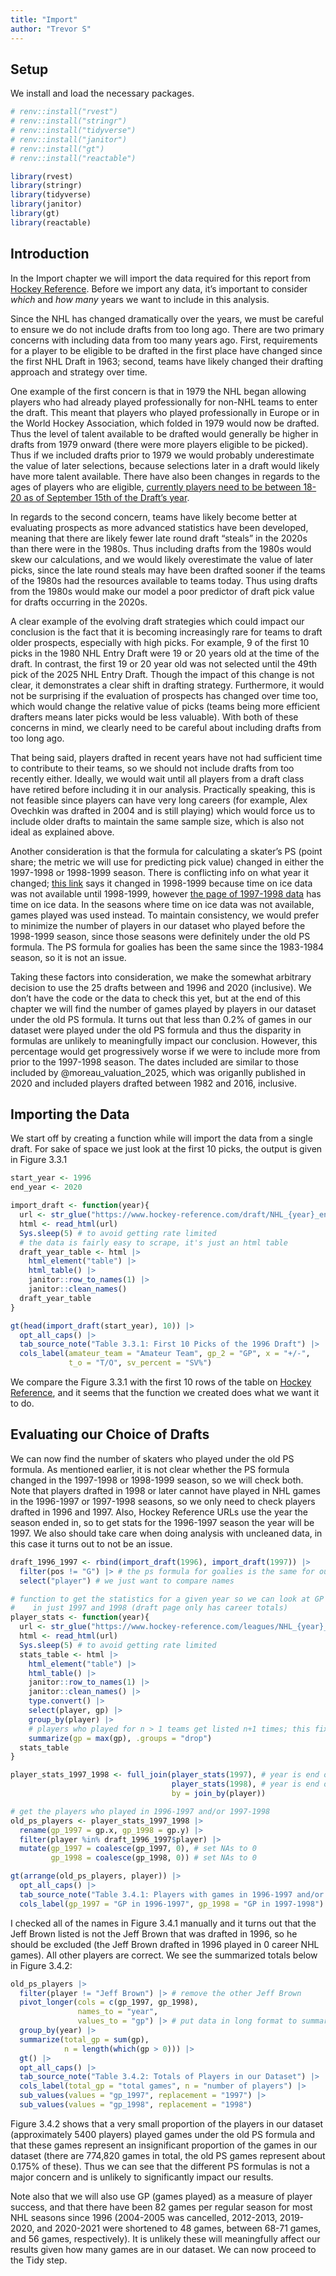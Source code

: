 ```yaml
---
title: "Import"
author: "Trevor S"
---
```


## Setup

We install and load the necessary packages.

```r
# renv::install("rvest")
# renv::install("stringr")
# renv::install("tidyverse")
# renv::install("janitor")
# renv::install("gt")
# renv::install("reactable")

library(rvest)
library(stringr)
library(tidyverse)
library(janitor)
library(gt)
library(reactable)
```

## Introduction

In the Import chapter we will import the data required for this report from [Hockey Reference](https://www.hockey-reference.com/draft). Before we import any data, it's important to consider *which* and *how many* years we want to include in this analysis.

Since the NHL has changed dramatically over the years, we must be careful to ensure we do not include drafts from too long ago. There are two primary concerns with including data from too many years ago. First, requirements for a player to be eligible to be drafted in the first place have changed since the first NHL Draft in 1963; second, teams have likely changed their drafting approach and strategy over time.

One example of the first concern is that in 1979 the NHL began allowing players who had already played professionally for non-NHL teams to enter the draft. This meant that players who played professionally in Europe or in the World Hockey Association, which folded in 1979 would now be drafted. Thus the level of talent available to be drafted would generally be higher in drafts from 1979 onward (there were more players eligible to be picked). Thus if we included drafts prior to 1979 we would probably underestimate the value of later selections, because selections later in a draft would likely have more talent available. There have also been changes in regards to the ages of players who are eligible, [currently players need to be between 18-20 as of September 15th of the Draft's year](https://www.nhl.com/info/hockey-operations-guidelines).

In regards to the second concern, teams have likely become better at evaluating prospects as more advanced statistics have been developed, meaning that there are likely fewer late round draft "steals" in the 2020s than there were in the 1980s. Thus including drafts from the 1980s would skew our calculations, and we would likely overestimate the value of later picks, since the late round steals may have been drafted sooner if the teams of the 1980s had the resources available to teams today. Thus using drafts from the 1980s would make our model a poor predictor of draft pick value for drafts occurring in the 2020s.

A clear example of the evolving draft strategies which could impact our conclusion is the fact that it is becoming increasingly rare for teams to draft older prospects, especially with high picks. For example, 9 of the first 10 picks in the 1980 NHL Entry Draft were 19 or 20 years old at the time of the draft. In contrast, the first 19 or 20 year old was not selected until the 49th pick of the 2025 NHL Entry Draft. Though the impact of this change is not clear, it demonstrates a clear shift in drafting strategy. Furthermore, it would not be surprising if the evaluation of prospects has changed over time too, which would change the relative value of picks (teams being more efficient drafters means later picks would be less valuable). With both of these concerns in mind, we clearly need to be careful about including drafts from too long ago.

That being said, players drafted in recent years have not had sufficient time to contribute to their teams, so we should not include drafts from too recently either. Ideally, we would wait until all players from a draft class have retired before including it in our analysis. Practically speaking, this is not feasible since players can have very long careers (for example, Alex Ovechkin was drafted in 2004 and is still playing) which would force us to include older drafts to maintain the same sample size, which is also not ideal as explained above.

Another consideration is that the formula for calculating a skater's PS (point share; the metric we will use for predicting pick value) changed in either the 1997-1998 or 1998-1999 season. There is conflicting info on what year it changed; [this link](https://www.hockey-reference.com/about/point_shares.html) says it changed in 1998-1999 because time on ice data was not available until 1998-1999, however [the page of 1997-1998 data](https://www.hockey-reference.com/leagues/NHL_1998_skaters.html) has time on ice data. In the seasons where time on ice data was not available, games played was used instead. To maintain consistency, we would prefer to minimize the number of players in our dataset who played before the 1998-1999 season, since those seasons were definitely under the old PS formula. The PS formula for goalies has been the same since the 1983-1984 season, so it is not an issue.

Taking these factors into consideration, we make the somewhat arbitrary decision to use the 25 drafts between and 1996 and 2020 (inclusive). We don't have the code or the data to check this yet, but at the end of this chapter we will find the number of games played by players in our dataset under the old PS formula. It turns out that less than 0.2% of games in our dataset were played under the old PS formula and thus the disparity in formulas are unlikely to meaningfully impact our conclusion. However, this percentage would get progressively worse if we were to include more from prior to the 1997-1998 season. The dates included are similar to those included by @moreau_valuation_2025, which was origanlly published in 2020 and included players drafted between 1982 and 2016, inclusive.

## Importing the Data

We start off by creating a function while will import the data from a single draft. For sake of space we just look at the first 10 picks, the output is given in Figure 3.3.1

```r
start_year <- 1996
end_year <- 2020

import_draft <- function(year){
  url <- str_glue("https://www.hockey-reference.com/draft/NHL_{year}_entry.html")
  html <- read_html(url)
  Sys.sleep(5) # to avoid getting rate limited
  # the data is fairly easy to scrape, it's just an html table
  draft_year_table <- html |> 
    html_element("table") |> 
    html_table() |> 
    janitor::row_to_names(1) |> 
    janitor::clean_names()
  draft_year_table
}

gt(head(import_draft(start_year), 10)) |> 
  opt_all_caps() |> 
  tab_source_note("Table 3.3.1: First 10 Picks of the 1996 Draft") |> 
  cols_label(amateur_team = "Amateur Team", gp_2 = "GP", x = "+/-",
             t_o = "T/O", sv_percent = "SV%")
```

We compare the Figure 3.3.1 with the first 10 rows of the table on [Hockey Reference](https://www.hockey-reference.com/draft/NHL_1996_entry.html), and it seems that the function we created does what we want it to do.

## Evaluating our Choice of Drafts

We can now find the number of skaters who played under the old PS formula. As mentioned earlier, it is not clear whether the PS formula changed in the 1997-1998 or 1998-1999 season, so we will check both. Note that players drafted in 1998 or later cannot have played in NHL games in the 1996-1997 or 1997-1998 seasons, so we only need to check players drafted in 1996 and 1997. Also, Hockey Reference URLs use the year the season ended in, so to get stats for the 1996-1997 season the year will be 1997. We also should take care when doing analysis with uncleaned data, in this case it turns out to not be an issue.

```r
draft_1996_1997 <- rbind(import_draft(1996), import_draft(1997)) |> 
  filter(pos != "G") |> # the ps formula for goalies is the same for our entire dataset
  select("player") # we just want to compare names

# function to get the statistics for a given year so we can look at GP 
#    in just 1997 and 1998 (draft page only has career totals)
player_stats <- function(year){ 
  url <- str_glue("https://www.hockey-reference.com/leagues/NHL_{year}_skaters.html")
  html <- read_html(url)
  Sys.sleep(5) # to avoid getting rate limited
  stats_table <- html |> 
    html_element("table") |> 
    html_table() |> 
    janitor::row_to_names(1) |> 
    janitor::clean_names() |> 
    type.convert() |> 
    select(player, gp) |> 
    group_by(player) |> 
    # players who played for n > 1 teams get listed n+1 times; this fixes it 
    summarize(gp = max(gp), .groups = "drop")  
  stats_table 
}

player_stats_1997_1998 <- full_join(player_stats(1997), # year is end of season
                                    player_stats(1998), # year is end of season
                                    by = join_by(player))

# get the players who played in 1996-1997 and/or 1997-1998
old_ps_players <- player_stats_1997_1998 |> 
  rename(gp_1997 = gp.x, gp_1998 = gp.y) |> 
  filter(player %in% draft_1996_1997$player) |>
  mutate(gp_1997 = coalesce(gp_1997, 0), # set NAs to 0
         gp_1998 = coalesce(gp_1998, 0)) # set NAs to 0

gt(arrange(old_ps_players, player)) |> 
  opt_all_caps() |> 
  tab_source_note("Table 3.4.1: Players with games in 1996-1997 and/or 1997-1998") |>
  cols_label(gp_1997 = "GP in 1996-1997", gp_1998 = "GP in 1997-1998")
```

I checked all of the names in Figure 3.4.1 manually and it turns out that the Jeff Brown listed is not the Jeff Brown that was drafted in 1996, so he should be excluded (the Jeff Brown drafted in 1996 played in 0 career NHL games). All other players are correct. We see the summarized totals below in Figure 3.4.2:

```r
old_ps_players |> 
  filter(player != "Jeff Brown") |> # remove the other Jeff Brown
  pivot_longer(cols = c(gp_1997, gp_1998), 
               names_to = "year", 
               values_to = "gp") |> # put data in long format to summarize
  group_by(year) |> 
  summarize(total_gp = sum(gp), 
            n = length(which(gp > 0))) |> 
  gt() |> 
  opt_all_caps() |> 
  tab_source_note("Table 3.4.2: Totals of Players in our Dataset") |>
  cols_label(total_gp = "total games", n = "number of players") |> 
  sub_values(values = "gp_1997", replacement = "1997") |>   
  sub_values(values = "gp_1998", replacement = "1998")
```

Figure 3.4.2 shows that a very small proportion of the players in our dataset (approximately 5400 players) played games under the old PS formula and that these games represent an insignificant proportion of the games in our dataset (there are 774,820 games in total, the old PS games represent about 0.175% of these). Thus we can see that the different PS formulas is not a major concern and is unlikely to significantly impact our results.

Note also that we will also use GP (games played) as a measure of player success, and that there have been 82 games per regular season for most NHL seasons since 1996 (2004-2005 was cancelled, 2012-2013, 2019-2020, and 2020-2021 were shortened to 48 games, between 68-71 games, and 56 games, respectively). It is unlikely these will meaningfully affect our results given how many games are in our dataset. We can now proceed to the Tidy step.
